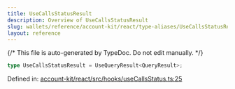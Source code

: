 ```yaml
---
title: UseCallsStatusResult
description: Overview of UseCallsStatusResult
slug: wallets/reference/account-kit/react/type-aliases/UseCallsStatusResult
layout: reference
---
```


{/* This file is auto-generated by TypeDoc. Do not edit manually. */}

```ts
type UseCallsStatusResult = UseQueryResult<QueryResult>;
```

Defined in: [account-kit/react/src/hooks/useCallsStatus.ts:25](https://github.com/alchemyplatform/aa-sdk/blob/153785ddc87beb160382c2bae7dbafa4a66ade9a/account-kit/react/src/hooks/useCallsStatus.ts#L25)
